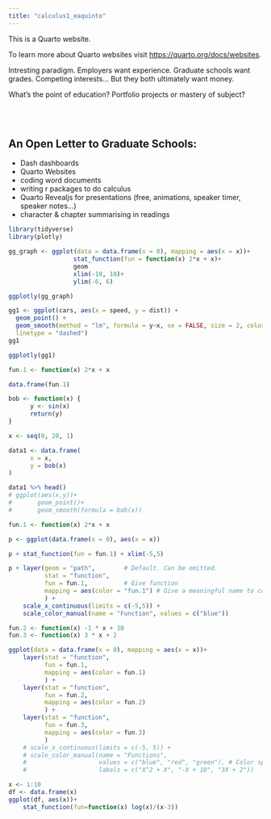 ```yaml
---
title: "calculus1_eaquinto"
---
```


This is a Quarto website.

To learn more about Quarto websites visit <https://quarto.org/docs/websites>.


Intresting paradigm. Employers want experience. Graduate schools want grades. Competing interests... But they both ultimately want money. 


What's the point of education? Portfolio projects or mastery of subject? 

<br><br>

An Open Letter to Graduate Schools: 
----
- Dash dashboards
- Quarto Websites 
- coding word documents
- writing r packages to do calculus
- Quarto Revealjs for presentations (free, animations, speaker timer, speaker notes...)
- character & chapter summarising in readings


```r
library(tidyverse)
library(plotly)
```


```r
gg_graph <- ggplot(data = data.frame(x = 0), mapping = aes(x = x))+
                  stat_function(fun = function(x) 2*x + x)+ 
                  geom
                  xlim(-10, 10)+
                  ylim(-6, 6)

```

```r
ggplotly(gg_graph)
```


```r
gg1 <- ggplot(cars, aes(x = speed, y = dist)) +
  geom_point() +
  geom_smooth(method = "lm", formula = y~x, se = FALSE, size = 2, color = "orange",
  linetype = "dashed")
gg1
```

```r
ggplotly(gg1)
```



```r
fun.1 <- function(x) 2*x + x

data.frame(fun.1)
```

```r

bob <- function(x) {
      y <- sin(x)
      return(y)
}

x <- seq(0, 20, 1)

data1 <- data.frame(
      x = x, 
      y = bob(x)
)

data1 %>% head()
# ggplot(aes(x,y))+ 
#       geom_point()+
#       geom_smooth(formula = bob(x))

```



```r
fun.1 <- function(x) 2*x + x

p <- ggplot(data.frame(x = 0), aes(x = x))

```


```r
p + stat_function(fun = fun.1) + xlim(-5,5)
```

```r
p + layer(geom = "path",        # Default. Can be omitted.
          stat = "function",
          fun = fun.1,          # Give function
          mapping = aes(color = "fun.1") # Give a meaningful name to color
          ) +
    scale_x_continuous(limits = c(-5,5)) +
    scale_color_manual(name = "Function", values = c("blue"))
```

```r
fun.2 <- function(x) -1 * x + 10
fun.3 <- function(x) 3 * x + 2
```

```r
ggplot(data = data.frame(x = 0), mapping = aes(x = x))+ 
    layer(stat = "function",
          fun = fun.1,
          mapping = aes(color = fun.1)
          ) +
    layer(stat = "function",
          fun = fun.2,
          mapping = aes(color = fun.2)
          ) +
    layer(stat = "function",
          fun = fun.3,
          mapping = aes(color = fun.3)
          ) 
    # scale_x_continuous(limits = c(-5, 5)) +
    # scale_color_manual(name = "Functions",
    #                    values = c("blue", "red", "green"), # Color specification
    #                    labels = c("X^2 + X", "-X + 10", "3X + 2"))
```



```r
x <- 1:10
df <- data.frame(x)
ggplot(df, aes(x))+
    stat_function(fun=function(x) log(x)/(x-3))
```
